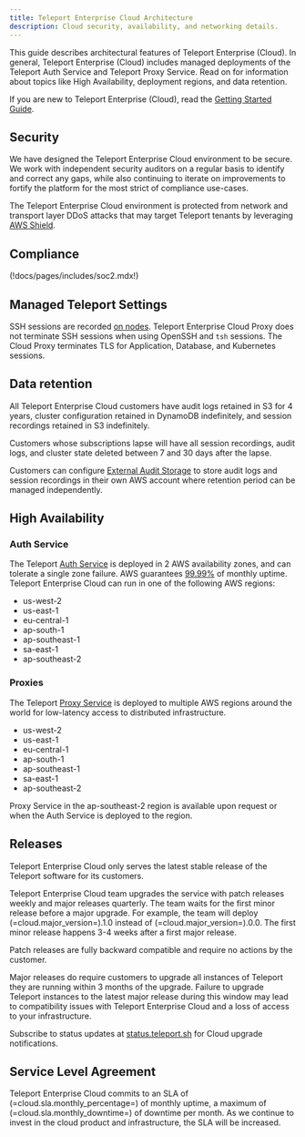```yaml
---
title: Teleport Enterprise Cloud Architecture
description: Cloud security, availability, and networking details.
---
```


This guide describes architectural features of Teleport Enterprise (Cloud). In
general, Teleport Enterprise (Cloud) includes managed deployments of the
Teleport Auth Service and Teleport Proxy Service. Read on for information about
topics like High Availability, deployment regions, and data retention.

If you are new to Teleport Enterprise (Cloud), read the [Getting Started
Guide](../../get-started.mdx).

## Security

We have designed the Teleport Enterprise Cloud environment to be secure. We work with independent
security auditors on a regular basis to identify and correct any gaps, while also
continuing to iterate on improvements to fortify the platform for the most strict of
compliance use-cases.

The Teleport Enterprise Cloud environment is protected from network and transport layer DDoS attacks
that may target Teleport tenants by leveraging [AWS Shield](https://aws.amazon.com/shield/).

## Compliance

(!docs/pages/includes/soc2.mdx!)

## Managed Teleport Settings

SSH sessions are recorded [on nodes](agents.mdx).
Teleport Enterprise Cloud Proxy does not terminate SSH sessions when using OpenSSH and `tsh` sessions.
The Cloud Proxy terminates TLS for Application, Database, and Kubernetes sessions.

## Data retention
All Teleport Enterprise Cloud customers have audit logs retained in S3 for 4 years, cluster
configuration retained in DynamoDB indefinitely, and session recordings retained in S3 indefinitely.

Customers whose subscriptions lapse will have all session recordings, audit logs, and
cluster state deleted between 7 and 30 days after the lapse.

Customers can configure [External Audit Storage](../../zero-trust-access/management/external-audit-storage.mdx) to store audit logs and session recordings in their
own AWS account where retention period can be managed independently.

## High Availability

### Auth Service
The Teleport [Auth Service](authentication.mdx) is deployed in 2 AWS availability zones, and can tolerate a single zone failure. AWS guarantees [99.99%](https://aws.amazon.com/compute/sla/) of monthly uptime.
Teleport Enterprise Cloud can run in one of the following AWS regions:

- us-west-2
- us-east-1
- eu-central-1
- ap-south-1
- ap-southeast-1
- sa-east-1
- ap-southeast-2

### Proxies
The Teleport [Proxy Service](proxy.mdx) is deployed to multiple AWS regions around the world for low-latency access to distributed infrastructure.

- us-west-2
- us-east-1
- eu-central-1
- ap-south-1
- ap-southeast-1
- sa-east-1
- ap-southeast-2

<Admonition type="note">
  Proxy Service in the ap-southeast-2 region is available upon request or when the Auth Service is deployed to the region.
</Admonition>

## Releases

Teleport Enterprise Cloud only serves the latest stable release of the Teleport software
for its customers.

Teleport Enterprise Cloud team upgrades the service with patch releases weekly and major
releases quarterly. The team waits for the first minor release before a major
upgrade. For example, the team will deploy (=cloud.major_version=).1.0
instead of (=cloud.major_version=).0.0. The first minor release happens 3-4
weeks after a first major release.

Patch releases are fully backward compatible and require no actions by the
customer.

Major releases do require customers to upgrade all instances of Teleport they
are running within 3 months of the upgrade. Failure to upgrade Teleport instances to the
latest major release during this window may lead to compatibility issues with
Teleport Enterprise Cloud and a loss of access to your infrastructure.

Subscribe to status updates at
[status.teleport.sh](https://status.teleport.sh/) for Cloud upgrade
notifications.

## Service Level Agreement

Teleport Enterprise Cloud commits to an SLA of (=cloud.sla.monthly_percentage=) of monthly uptime,
a maximum of (=cloud.sla.monthly_downtime=) of downtime per month. As we continue to invest in the
cloud product and infrastructure, the SLA will be increased.
